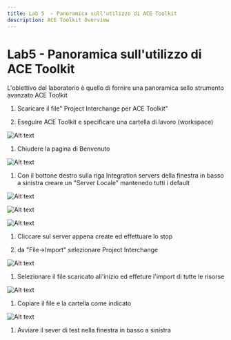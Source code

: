 ```yaml
---
title: Lab 5  - Panoramica sull'utilizzo di ACE Toolkit
description: ACE Toolkit Overview
---
```


# Lab5 - Panoramica sull'utilizzo di ACE Toolkit



L'obiettivo del laboratorio è quello di fornire una panoramica sello strumento avanzato ACE Toolkit

1. Scaricare il file" Project Interchange per ACE Toolkit"

1. Eseguire ACE Toolkit e specificare una cartella di lavoro (workspace)  

![Alt text](docs/images/lab5-09.27.04.png)
    
1. Chiudere la pagina di Benvenuto  
    
![Alt text](docs/images/lab5-09.38.40.png)

1. Con il bottone destro sulla riga Integration servers della finestra in basso a sinistra creare un "Server Locale" mantenedo tutti i default

![Alt text](docs/images/lab5-09.38.55.png)  
    
![Alt text](docs/images/lab5-10.30.57.png)

![Alt text](docs/images/lab5-10.34.48.jpg)

1. Cliccare sul server appena create ed effettuare lo stop

1. da "File->Import" selezionare Project Interchange

![Alt text](docs/images/lab5-09.44.34.png)

1. Selezionare il file scaricato all'inizio ed effeture l'import di tutte le risorse

![Alt text](docs/images/lab5-10.40.16.png)

1. Copiare il file e la cartella come indicato

![Alt text](docs/images/lab5-23.46.39.png)

1. Avviare il sever di test  nella finestra in basso a sinistra
